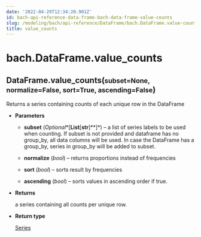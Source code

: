 ```yaml
---
date: '2022-04-29T12:34:20.901Z'
id: bach-api-reference-data-frame-bach-data-frame-value-counts
slug: /modeling/bach/api-reference/DataFrame/bach.DataFrame.value-counts/
title: value_counts
---
```


# bach.DataFrame.value_counts

<div class="method">
<h2 class="signature-class"><span class="additional-name">DataFrame.</span><span class="name">value_counts(</span><small class="parameter-list"><span class="parameter" id="subset">subset=None</span>, <span class="parameter" id="normalize">normalize=False</span>, <span class="parameter" id="sort">sort=True</span>, <span class="parameter" id="ascending">ascending=False</span></small>)</h2>


<div class="content">

Returns a series containing counts of each unique row in the DataFrame


* **Parameters**

    
    * **subset** (*Optional**[**List**[**str**]**]*) – a list of series labels to be used when counting. If subset is not provided and
    dataframe has no group_by, all data columns will be used. In case the DataFrame has a group_by,
    series in group_by will be added to subset.


    * **normalize** (*bool*) – returns proportions instead of frequencies


    * **sort** (*bool*) – sorts result by frequencies


    * **ascending** (*bool*) – sorts values in ascending order if true.



* **Returns**

    a series containing all counts per unique row.



* **Return type**

    [Series](/docs/modeling/bach/api-reference/Series/bach.Series/#bach.Series)



</div>

</div>
